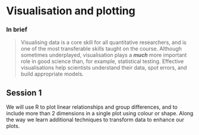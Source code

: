 # Visualisation and plotting {#visualisation}

### In brief

> Visualising data is a core skill for all quantitative researchers, and is one
> of the most transferable skills taught on the course. Although sometimes
> underplayed, visualisation plays a **_much_** more important role in good
> science than, for example, statistical testing. Effective visualisations help
> scientists understand their data, spot errors, and build appropriate models.

## Session 1

We will use R to plot linear relationships and group differences, and to include
more than 2 dimensions in a single plot using colour or shape. Along the way we
learn additional techniques to transform data to enhance our plots.

<!--
## Learning outcomes

At the end of the session you should be able to:

1. Use graphical tools in R to visualise linear relationships and group
   differences.

2. Explore visualisation strategies for situations where linear relationships
   and group differences occur together in the same dataset (e.g. grouping with
   color).

3. Transform data, creating new columns using logical operators and string
   comparison.
 -->
